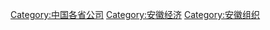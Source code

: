 {{Category diffuse}}

[[Category:中国各省公司|Category:中国各省公司]]
[[Category:安徽经济|Category:安徽经济]]
[[Category:安徽组织|Category:安徽组织]]